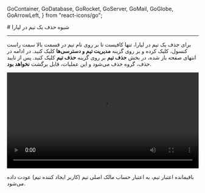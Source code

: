 
  GoContainer,
  GoDatabase,
  GoRocket,
  GoServer,
  GoMail,
  GoGlobe,
  GoArrowLeft,
} from "react-icons/go";


<Layout>
<Head>
<title>مستندات شیوه حذف یک تیم در لیارا</title>
<meta property="og:title" content="مستندات خدمات رایانش ابری لیارا" />
<meta property="og:description" content="مستندات مربوط به شیوه حذف یک تیم در لیارا"  />
</Head>
# شیوه حذف یک تیم در لیارا
<hr className="mb-2" />

برای حذف یک تیم در لیارا، تنها کافیست تا بر روی نام تیم در قسمت بالا سمت راست کنسول، کلیک کرده و بر روی گزینه <b>مدیریت تیم و دسترسی‌ها</b> کلیک کنید. در ادامه
در انتهای صفحه باز شده، در بخش **حذف تیم** بر روی گزینه **حذف تیم** کلیک کنید. پس از تایید حذف، 
گروه حذف می‌شود و این عملیات، قابل برگشت **نخواهد بود**.

<div className="h-2" />
<video
    src="https://media.liara.ir/teams/delete-team.mp4"
    controls="controls"
    className="block w-full"
    width="100%"
></video>
<div className="h-2" />

<Alert variant="info">
<p>
    باقیمانده اعتبار تیم، به اعتبار حساب مالک اصلی تیم (کاربر ایجاد کننده تیم) عودت داده می‌شود.
</p>
</Alert>

</Layout>